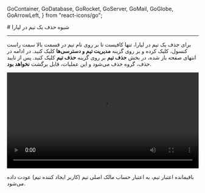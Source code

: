 
  GoContainer,
  GoDatabase,
  GoRocket,
  GoServer,
  GoMail,
  GoGlobe,
  GoArrowLeft,
} from "react-icons/go";


<Layout>
<Head>
<title>مستندات شیوه حذف یک تیم در لیارا</title>
<meta property="og:title" content="مستندات خدمات رایانش ابری لیارا" />
<meta property="og:description" content="مستندات مربوط به شیوه حذف یک تیم در لیارا"  />
</Head>
# شیوه حذف یک تیم در لیارا
<hr className="mb-2" />

برای حذف یک تیم در لیارا، تنها کافیست تا بر روی نام تیم در قسمت بالا سمت راست کنسول، کلیک کرده و بر روی گزینه <b>مدیریت تیم و دسترسی‌ها</b> کلیک کنید. در ادامه
در انتهای صفحه باز شده، در بخش **حذف تیم** بر روی گزینه **حذف تیم** کلیک کنید. پس از تایید حذف، 
گروه حذف می‌شود و این عملیات، قابل برگشت **نخواهد بود**.

<div className="h-2" />
<video
    src="https://media.liara.ir/teams/delete-team.mp4"
    controls="controls"
    className="block w-full"
    width="100%"
></video>
<div className="h-2" />

<Alert variant="info">
<p>
    باقیمانده اعتبار تیم، به اعتبار حساب مالک اصلی تیم (کاربر ایجاد کننده تیم) عودت داده می‌شود.
</p>
</Alert>

</Layout>